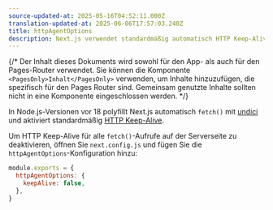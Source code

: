 ```yaml
---
source-updated-at: 2025-05-16T04:52:11.000Z
translation-updated-at: 2025-06-06T17:57:03.240Z
title: httpAgentOptions
description: Next.js verwendet standardmäßig automatisch HTTP Keep-Alive. Erfahren Sie hier, wie Sie HTTP Keep-Alive deaktivieren können.
---
```


{/* Der Inhalt dieses Dokuments wird sowohl für den App- als auch für den Pages-Router verwendet. Sie können die Komponente `<PagesOnly>Inhalt</PagesOnly>` verwenden, um Inhalte hinzuzufügen, die spezifisch für den Pages Router sind. Gemeinsam genutzte Inhalte sollten nicht in eine Komponente eingeschlossen werden. */}

In Node.js-Versionen vor 18 polyfillt Next.js automatisch `fetch()` mit [undici](/docs/architecture/supported-browsers#polyfills) und aktiviert standardmäßig [HTTP Keep-Alive](https://developer.mozilla.org/docs/Web/HTTP/Headers/Keep-Alive).

Um HTTP Keep-Alive für alle `fetch()`-Aufrufe auf der Serverseite zu deaktivieren, öffnen Sie `next.config.js` und fügen Sie die `httpAgentOptions`-Konfiguration hinzu:

```js filename="next.config.js"
module.exports = {
  httpAgentOptions: {
    keepAlive: false,
  },
}
```